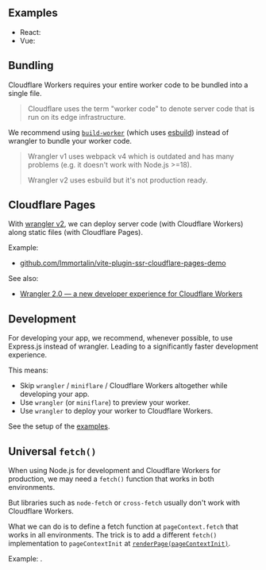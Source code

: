 

## Examples

 - React: <RepoLink path='/examples/cloudflare-workers/' />
 - Vue: <RepoLink path='/examples/cloudflare-workers-vue/' />


## Bundling

Cloudflare Workers requires your entire worker code to be bundled into a single file.

> Cloudflare uses the term "worker code" to denote server code that is run on its edge infrastructure.

We recommend using [`build-worker`](https://github.com/brillout/build-worker) (which uses [esbuild](https://esbuild.github.io/)) instead of wrangler to bundle your worker code.

> Wrangler v1 uses webpack v4 which is outdated and has many problems (e.g. it doesn't work with Node.js >=18).
>
> Wrangler v2 uses esbuild but it's not production ready.


## Cloudflare Pages

With [wrangler v2](https://github.com/cloudflare/wrangler2), we can deploy server code (with Cloudflare Workers) along static files (with Cloudflare Pages).

Example:
 - [github.com/Immortalin/vite-plugin-ssr-cloudflare-pages-demo](https://github.com/Immortalin/vite-plugin-ssr-cloudflare-pages-demo)

See also:
 - [Wrangler 2.0 — a new developer experience for Cloudflare Workers](https://blog.cloudflare.com/wrangler-v2-beta/)


## Development

For developing your app, we recommend, whenever possible, to use Express.js instead of wrangler. Leading to a significantly faster development experience.

This means:
 - Skip `wrangler` / `miniflare` / Cloudflare Workers altogether while developing your app.
 - Use `wrangler` (or `miniflare`) to preview your worker.
 - Use `wrangler` to deploy your worker to Cloudflare Workers.

See the setup of the [examples](#examples).


## Universal `fetch()`

When using Node.js for development and Cloudflare Workers for production, we may need a `fetch()` function that works in both environments.

But libraries such as `node-fetch` or `cross-fetch` usually don't work with Cloudflare Workers.

What we can do is to define a fetch function at `pageContext.fetch` that works in all environments.
The trick is to add a different `fetch()` implementation to `pageContextInit` at [`renderPage(pageContextInit)`](createPageRenderer).

Example: <RepoLink path='/examples/cloudflare-workers#universal-fetch' />.
